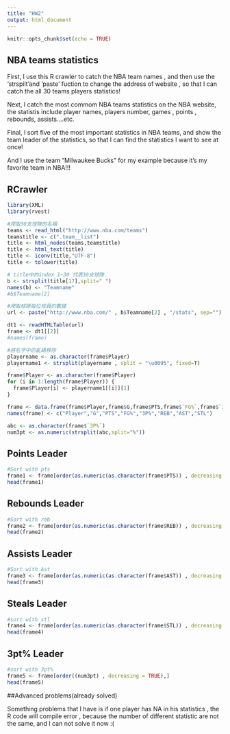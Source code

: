 ```yaml
---
title: "HW2"
output: html_document
---
```


```r
knitr::opts_chunk$set(echo = TRUE)
```

## NBA teams statistics

First, I use this R crawler to catch the NBA team names , and then use the 'strspilt'and 'paste' fuction to change the address of website , so that I can catch the all 30 teams players statistics!

Next, I catch the most commom NBA teams statistics on the NBA website, the statistis include player names, players number, games , points , rebounds, assists....etc. 

Final, I sort five of the most important statistics in NBA teams, and show the team leader of the statistics, so that I can find the statistics I want to see at once! 

And I use the team "Milwaukee Bucks" for my example because it's my favorite team in NBA!!!

## RCrawler
```r
library(XML)
library(rvest)

#爬取30支球隊的名稱
teams <- read_html("http://www.nba.com/teams")
teamstitle <- c(".team__list")
title <- html_nodes(teams,teamstitle)
title <- html_text(title)
title <- iconv(title,"UTF-8")
title <- tolower(title)

# title中的index 1~30 代表30支球隊
b <- strsplit(title[17],split=" ")
names(b) <- "Teamname"
#b$Teamname[2]

#爬取球隊每位球員的數據
url <- paste("http://www.nba.com/" , b$Teamname[2] , "/stats", sep="")

dt1 <- readHTMLTable(url)
frame <- dt1[[2]]
#names(frame)

#將名字中的亂碼移除
playername <- as.character(frame$Player)
playername1 <- strsplit(playername , split = "\u0095", fixed=T)

frame$Player <- as.character(frame$Player)
for (i in 1:length(frame$Player)) {
  frame$Player[i] <- playername1[[i]][1]
}

frame <- data.frame(frame$Player,frame$G,frame$PTS,frame$`FG%`,frame$`3P%`,frame$REB,frame$AST,frame$STL)
names(frame) <- c("Player","G","PTS","FG%","3P%","REB","AST","STL") 

abc <- as.character(frame$`3P%`)
num3pt <- as.numeric(strsplit(abc,split="%"))
```

## Points Leader

```r
#Sort with pts
frame1 <- frame[order(as.numeric(as.character(frame$PTS)) , decreasing = TRUE),]
head(frame1)
```

## Rebounds Leader
```r
#Sort with reb
frame2 <- frame[order(as.numeric(as.character(frame$REB)) , decreasing = TRUE),]
head(frame2)
```

## Assists Leader
```r
#Sort with Ast
frame3 <- frame[order(as.numeric(as.character(frame$AST)) , decreasing = TRUE),]
head(frame3)
```

## Steals Leader
```r
#sort with stl
frame4 <- frame[order(as.numeric(as.character(frame$STL)) , decreasing = TRUE),]
head(frame4)
```

## 3pt% Leader
```r
#sort with 3pt%
frame5 <- frame[order((num3pt) , decreasing = TRUE),]
head(frame5)
```

##Advanced problems(already solved)

Something problems that I have is if one player has NA in his statistics , the R code will compile error , because the number of different statistic are not the same, and I can not solve it now :( 
